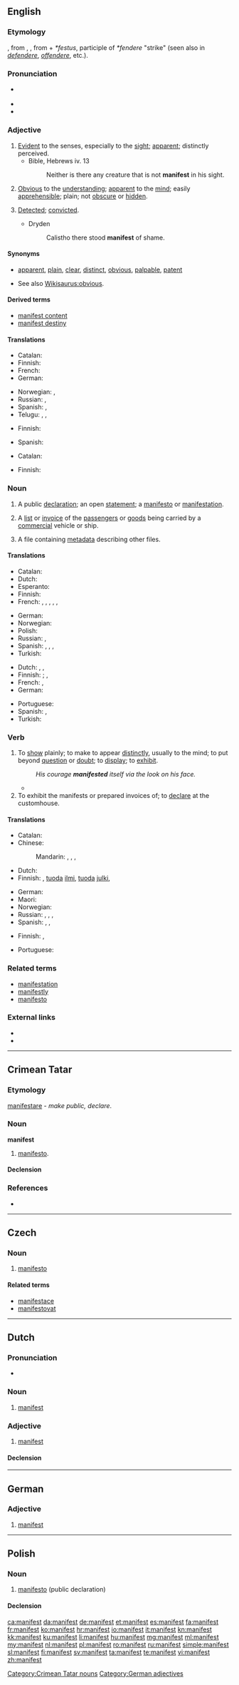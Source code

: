 {{also|Manifest}}
==English==
{{was wotd|2010|November|1}}

===Etymology===
{{etyl|frm|en}} {{term|manifeste|lang=frm}}, from {{etyl|la|en}} {{term|manifestus|lang=la}}, {{term|manufestus||palpable, manifest|lang=la}}, from {{term|manus||hand|lang=la}} + ''*festus'', participle of ''*fendere'' "strike" (seen also in ''[[defendere]]'', ''[[offendere]]'', etc.).

===Pronunciation===
* {{a|UK|US}} {{IPA|/ˈmæn.ɪ.fɛst/|/ˈmæn.ə.fɛst/}}
* {{audio|en-us-manifest.ogg|Audio (US)}}
* {{hyphenation|man|i|fest}}

===Adjective===
{{en-adj}}

# [[evident|Evident]] to the senses, especially to the [[sight]]; [[apparent]]; distinctly perceived.
#* Bible, Hebrews iv. 13
#*: Neither is there any creature that is not '''manifest''' in his sight.
# [[obvious|Obvious]] to the [[understanding]]; [[apparent]] to the [[mind]]; easily [[apprehensible]]; plain; not [[obscure]] or [[hidden]].
# {{context|rare|used with "of"|lang=en}} [[detect|Detected]]; [[convict]]ed.
#* Dryden {{rfdate}}
#*: Calistho there stood '''manifest''' of shame.

====Synonyms====
* {{sense|evident to the senses, easy to understand}} [[apparent]], [[plain]], [[clear]], [[distinct]], [[obvious]], [[palpable]], [[patent]]
* See also [[Wikisaurus:obvious]].

====Derived terms====
* [[manifest content]]
* [[manifest destiny]]

====Translations====
{{trans-top|evident to the senses, especially to the sight; apparent}}
* Catalan: {{t+|ca|manifest}}
* Finnish: {{t+|fi|ilmeinen}}
* French: {{t+|fr|manifeste|m|f}}
* German: {{t+|de|manifest}}
{{trans-mid}}
* Norwegian: {{t|no|manifest}}, {{t+|no|åpenbar}}
* Russian: {{t+|ru|явный}}, {{t+|ru|очевидный}}
* Spanish: {{t+|es|manifiesto}}, {{t+|es|evidente}}
* Telugu: {{t+|te|వ్యక్తము|tr=vyaktamu}}, {{t+|te|విదితము|tr=viditamu}}, {{t+|te|గోచరము|tr=gOcharamu}}
{{trans-bottom}}

{{trans-top|obvious to the understanding, easily apprehensible}}
* Finnish: {{t+|fi|ilmeinen}}
{{trans-mid}}
* Spanish: {{t+|es|manifiesto}}
{{trans-bottom}}

{{trans-top|detected; convicted}}
* Catalan: {{t+|ca|manifest}}
{{trans-mid}}
* Finnish: {{t+|fi|ilmentymä}}
{{trans-bottom}}

===Noun===
{{en-noun}}

# {{context|obsolete|lang=en}} A public [[declaration]]; an open [[statement]]; a [[manifesto]] or [[manifestation]].
# A [[list]] or [[invoice]] of the [[passengers]] or [[goods]] being carried by a [[commercial]] vehicle or ship.
# {{context|computing|lang=en}} A file containing [[metadata]] describing other files.

====Translations====
{{trans-top|obsolete: public declaration}}
* Catalan: {{t+|ca|manifest}}
* Dutch: {{t+|nl|manifest|n}}
* Esperanto: {{t+|eo|manifesto}}
* Finnish: {{t+|fi|manifesti}}
* French: {{t+|fr|profession de foi}}, {{t+|fr|manifeste}}, {{t+|fr|proclamation}}, {{t+|fr|déclaration}}, {{t+|fr|mise au point}}, {{t+|fr|coming out}}
{{trans-mid}}
* German: {{t+|de|Manifest|f}}
* Norwegian: {{t|no|manifest|n}}
* Polish: {{t+|pl|manifest|m}}
* Russian: {{t+|ru|манифест|m}}, {{t+|ru|декларация|f}}
* Spanish: {{t|es|profesión de fe}}, {{t+|es|manifiesto}}, {{t+|es|proclamación}}, {{t+|es|declaración}}
* Turkish: {{t+|tr|manifesto}}
{{trans-bottom}}

{{trans-top|list of passengers or goods}}
* Dutch: {{t+|nl|manifest|f}}, {{t|nl|vrachtbrief|m}}, {{t|nl|vrachtlijst|f}}
* Finnish: {{t+|fi|luettelo}}; {{t|fi|matkustajaluettelo}}, {{t|fi|rahtiluettelo}}
* French: {{t+|fr|manifeste}}, {{t+|fr|bordereau}}
* German: {{t|de|Ladungsliste|f}}
{{trans-mid}}
* Portuguese: {{t+|pt|manifesto|m}}
* Spanish: {{t|es|declaración de carga}}, {{t|es|sobordo}}
* Turkish: {{t|tr|gümrük bildirimi}}
{{trans-bottom}}

===Verb===
{{en-verb}}

# To [[show]] plainly; to make to appear [[distinctly]], usually to the mind; to put beyond [[question]] or [[doubt]]; to [[display]]; to [[exhibit]].
#: ''His courage '''manifested''' itself via the look on his face.''
#* {{quote-news
|year=2012
|date=April 19
|author=Josh Halliday
|title=Free speech haven or lawless cesspool – can the internet be civilised?
|work=the Guardian
|url=http://www.guardian.co.uk/technology/2012/apr/19/free-speech-haven-lawless-cesspool
|page=
|passage=Other global taboos, such as sex and suicide, '''manifest''' themselves widely online, with websites offering suicide guides and Hot XXX Action seconds away at the click of a button. The UK government will come under pressure to block access to pornographic websites this year when a committee of MPs publishes its report on protecting children online.}}
# To exhibit the manifests or prepared invoices of; to [[declare]] at the customhouse.

====Translations====
{{trans-top|to show plainly; to make to appear distinctly}}
* Catalan: {{t+|ca|manifestar}}
* Chinese:
*: Mandarin: {{t+|cmn|表明|tr=biǎomíng|sc=Hani}}, {{t+|cmn|表露|tr=biǎolù|sc=Hani}}, {{t+|cmn|顯示|sc=Hani}}, {{t+|cmn|显示|tr=xiǎnshì|sc=Hani}}
* Dutch: {{t+|nl|manifesteren}}
* Finnish: {{t+|fi|ilmaista}}, [[tuoda]] [[ilmi]], [[tuoda]] [[julki]], {{t+|fi|ilmetä}}
{{trans-mid}}
* German: {{t+|de|manifestieren}}
* Maori: {{t|mi|whakatinana}}
* Norwegian: {{t|no|manifestere}}
* Russian: {{t+|ru|проявлять|impf|tr=projavljátʹ}}, {{t+|ru|проявить|tr=projavítʹ}} {{pf.}} {{qualifier|transitive}}, {{t+|ru|проявляться|impf|tr=projavljátʹsja}}, {{t+|ru|проявиться|tr=projavítʹsja}} {{pf.}} {{qualifier|intransitive}}
* Spanish: {{t+|es|manifestar}}, {{t+|es|mostrar}}, {{t+|es|revelar}}
{{trans-bottom}}

{{trans-top|to exhibit the manifests or prepared invoices of; to declare at the customhouse}}
* Finnish: {{t+|fi|selvittää}}, {{t+|fi|ilmoittaa}}
{{trans-mid}}
* Portuguese: {{t|pt|dar ao manifesto}}
{{trans-bottom}}

===Related terms===
* [[manifestation]]
* [[manifestly]]
* [[manifesto]]

===External links===
* {{R:Webster 1913}}
* {{R:Century 1911}}

----

==Crimean Tatar==

===Etymology===
{{etyl|la|crh}} [[manifestare#Latin|manifestare]] - ''make public, declare''.

===Noun===
'''manifest'''

# [[manifesto]].

====Declension====
{{crh-latin-noun|niñ|ke|ni|te|ten}}

===References===
* {{R:Useinov-Mireev 2002}}

[[Category:Crimean Tatar nouns]]

----

==Czech==

===Noun===
{{cs-noun|g=m}}

# [[manifesto]]

====Related terms====
* [[manifestace]] {{g|f}}
* [[manifestovat]]

----

==Dutch==

===Pronunciation===
* {{audio|Nl-manifest.ogg|audio}}

===Noun===
{{nl-noun|n|-en|manifestje}}

# [[#English|manifest]]

===Adjective===
{{nl-adj|-}}

# [[#English|manifest]]

====Declension====
{{nl-decl-adj||-}}

----

==German==

===Adjective===
{{head|de|adjective}}

# [[manifest#English|manifest]]

[[Category:German adjectives]]

----

==Polish==
{{wikipedia|lang=pl|dab=Manifest}}

===Noun===
{{pl-noun|m}}

# [[manifesto]] (public declaration)

====Declension====
{{pl-decl-noun
|manifest|manifesty
|manifestu|manifestów
|manifestowi|manifestom
|manifest|manifesty
|manifestem|manifestami
|manifeście|manifestach
|manifeście|manifesty
}}

[[ca:manifest]]
[[da:manifest]]
[[de:manifest]]
[[et:manifest]]
[[es:manifest]]
[[fa:manifest]]
[[fr:manifest]]
[[ko:manifest]]
[[hr:manifest]]
[[io:manifest]]
[[it:manifest]]
[[kn:manifest]]
[[kk:manifest]]
[[ku:manifest]]
[[li:manifest]]
[[hu:manifest]]
[[mg:manifest]]
[[ml:manifest]]
[[my:manifest]]
[[nl:manifest]]
[[pl:manifest]]
[[ro:manifest]]
[[ru:manifest]]
[[simple:manifest]]
[[sl:manifest]]
[[fi:manifest]]
[[sv:manifest]]
[[ta:manifest]]
[[te:manifest]]
[[vi:manifest]]
[[zh:manifest]]